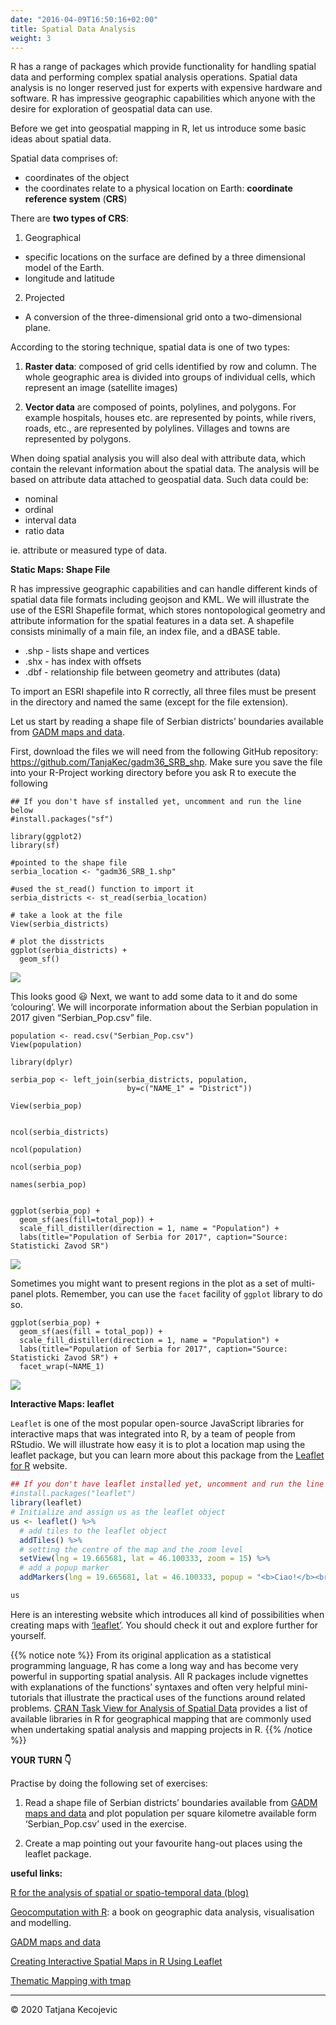 ```yaml
---
date: "2016-04-09T16:50:16+02:00"
title: Spatial Data Analysis
weight: 3
---
```


R has a range of packages which provide functionality for handling spatial data and performing complex spatial analysis operations. Spatial data analysis is no longer reserved just for experts with expensive hardware and software. R has impressive geographic capabilities which anyone with the desire for exploration of geospatial data can use. 

Before we get into geospatial mapping in R, let us introduce some basic ideas about spatial data.

Spatial data comprises of:

- coordinates of the object
- the coordinates relate to a physical location on Earth: **coordinate reference system** (**CRS**)

There are **two types of CRS**:

1) Geographical

  * specific locations on the surface are defined by a three dimensional model of the Earth. 
  * longitude and latitude

2) Projected

  *	A conversion of the three-dimensional grid onto a two-dimensional plane.

According to the storing technique, spatial data is one of two types:

1)	**Raster data**: composed of grid cells identified by row and column. The whole geographic area is divided into groups of individual cells, which represent an image (satellite images)

2)	**Vector data** are composed of points, polylines, and polygons. For example hospitals, houses etc. are represented by points, while rivers, roads, etc., are represented by polylines. Villages and towns are represented by polygons.

When doing spatial analysis you will also deal with attribute data, which contain the relevant information about the spatial data. The analysis will be based on attribute data attached to geospatial data. Such data could be:

* nominal
* ordinal
* interval data
* ratio data

ie. attribute or measured type of data.

**Static Maps: Shape File** 

R has impressive geographic capabilities and can handle different kinds of spatial data file formats including geojson and KML. We will illustrate the use of the ESRI Shapefile format, which stores nontopological geometry and attribute information for the spatial features in a data set. A shapefile consists minimally of a main file, an index file, and a dBASE table.

-	.shp - lists shape and vertices
-	.shx - has index with offsets
-	.dbf - relationship file between geometry and attributes (data)

To import an ESRI shapefile into R correctly, all three files must be present in the directory and named the same (except for the file extension).

Let us start by reading a shape file of Serbian districts' boundaries available from [GADM maps and data](https://gadm.org/download_country_v3.html).

First, download the files we will need from the following GitHub repository: <https://github.com/TanjaKec/gadm36_SRB_shp>. Make sure you save the file into your R-Project working directory before you ask R to execute the following

```
## If you don't have sf installed yet, uncomment and run the line below
#install.packages("sf")

library(ggplot2)
library(sf)

#pointed to the shape file
serbia_location <- "gadm36_SRB_1.shp"

#used the st_read() function to import it
serbia_districts <- st_read(serbia_location)

# take a look at the file
View(serbia_districts)

# plot the disstricts 
ggplot(serbia_districts) + 
  geom_sf()
```

![](/day2/SpatialDA/images/serbia.png?width=40pc)

This looks good 😃 Next, we want to add some data to it and do some 'colouring'. We will incorporate information about the Serbian population in 2017 given "Serbian_Pop.csv" file.  

```
population <- read.csv("Serbian_Pop.csv")
View(population)

library(dplyr)

serbia_pop <- left_join(serbia_districts, population,
                          by=c("NAME_1" = "District"))

View(serbia_pop)


ncol(serbia_districts)

ncol(population)

ncol(serbia_pop)

names(serbia_pop)


ggplot(serbia_pop) +
  geom_sf(aes(fill=total_pop)) +
  scale_fill_distiller(direction = 1, name = "Population") +
  labs(title="Population of Serbia for 2017", caption="Source: Statisticki Zavod SR")
```

![](/day2/SpatialDA/images/SR_pop_2017.png?width=40pc)

Sometimes you might want to present regions in the plot as a set of multi-panel plots. Remember, you can use the `facet` facility of `ggplot` library to do so.

```
ggplot(serbia_pop) +
  geom_sf(aes(fill = total_pop)) +
  scale_fill_distiller(direction = 1, name = "Population") +
  labs(title="Population of Serbia for 2017", caption="Source: Statisticki Zavod SR") +
  facet_wrap(~NAME_1)
```

![](/day2/SpatialDA/images/facet_sr.png?width=40pc)

**Interactive Maps: leaflet**

`Leaflet` is one of the most popular open-source JavaScript libraries for interactive maps that was integrated into R, by a team of people from RStudio. We will illustrate how easy it is to plot a location map using the leaflet package, but you can learn more about this package from the [Leaflet for R](https://rstudio.github.io/leaflet/) website.

```r
## If you don't have leaflet installed yet, uncomment and run the line below
#install.packages("leaflet")
library(leaflet)
# Initialize and assign us as the leaflet object
us <- leaflet() %>%
  # add tiles to the leaflet object
  addTiles() %>%  
  # setting the centre of the map and the zoom level
  setView(lng = 19.665681, lat = 46.100333, zoom = 15) %>%
  # add a popup marker 
  addMarkers(lng = 19.665681, lat = 46.100333, popup = "<b>Ciao!</b><br><a href='https://www.infostudhub.rs'>InfoStudHUB! 😀</a>")

us
```



Here is an interesting website which introduces all kind of possibilities when creating maps with ['leaflet'](https://maptimeboston.github.io/leaflet-intro/). You should check it out and explore further for yourself.

{{% notice note %}}
From its original application as a statistical programming language, R has come a long way and has become very powerful in supporting spatial analysis. All R packages include vignettes with explanations of the functions’ syntaxes and often very helpful mini-tutorials that illustrate the practical uses of the functions around related problems. [CRAN Task View for Analysis of Spatial Data ](https://cran.r-project.org/web/views/Spatial.html) provides a list of available libraries in R for geographical mapping that are commonly used when undertaking spatial analysis and mapping projects in R. 
{{% /notice %}}


**YOUR TURN 👇**

Practise by doing the following set of exercises:

1)	Read a shape file of Serbian districts’ boundaries available from [GADM maps and data](https://gadm.org/download_country_v3.html) and plot population per square kilometre available form ‘Serbian_Pop.csv’ used in the exercise.

2)	Create a map pointing out your favourite hang-out places using the leaflet package.



**useful links:** 

[R for the analysis of spatial or spatio-temporal data (blog)](https://www.r-spatial.org/)

[Geocomputation with R](https://geocompr.robinlovelace.net/): a book on geographic data analysis, visualisation and modelling.

[GADM maps and data](https://gadm.org/download_country_v3.html)

[Creating Interactive Spatial Maps in R Using Leaflet](https://www.earthdatascience.org/courses/earth-analytics/get-data-using-apis/leaflet-r/)

[Thematic Mapping with tmap](https://map-rfun.library.duke.edu/031_thematic_mapping.html)

-----------------------------
© 2020 Tatjana Kecojevic
